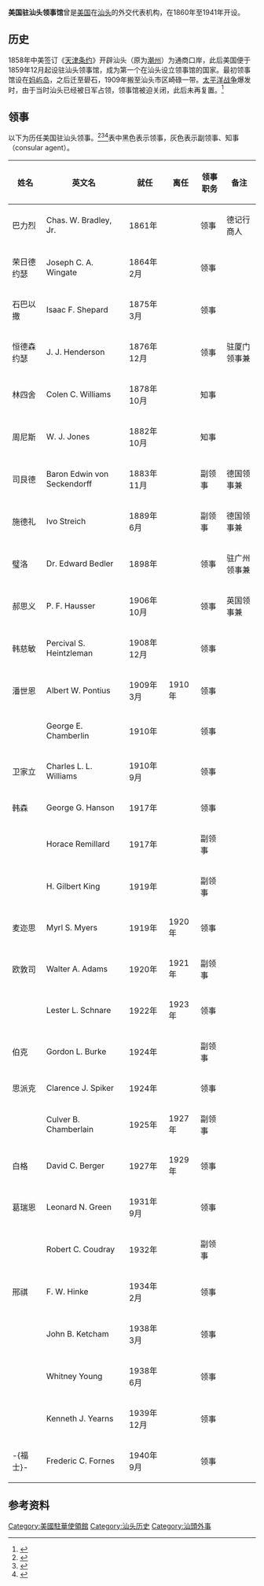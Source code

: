 '''美国驻汕头领事馆'''曾是[[美国|美国]]在[[汕头|汕头]]的外交代表机构，在1860年至1941年开设。

== 历史 ==
1858年中美签订《[[天津条约|天津条约]]》开辟汕头（原为[[潮州|潮州]]）为通商口岸，此后美国便于1859年12月起设驻汕头领事馆，成为第一个在汕头设立领事馆的国家。最初领事馆设在[[妈屿岛|妈屿岛]]，之后迁至礐石，1909年搬至汕头市区崎碌一带。[[太平洋战争|太平洋战争]]爆发时，由于当时汕头已经被日军占领，领事馆被迫关闭，此后未再复置。<ref>{{cite book|title=《中美使領關係建制史 (1786-1994)》|author=黃剛|publisher=臺灣商務印書館|year=1995}}</ref>

== 领事 ==
以下为历任美国驻汕头领事。<ref>{{en}}{{cite web|url=http://politicalgraveyard.com/geo/ZZ/CH-consuls.html|title=U.S. consular officials in China|publisher=''The Political Graveyard''|access-date=2011-09-01|archive-date=2021-04-19|archive-url=https://web.archive.org/web/20210419220504/https://politicalgraveyard.com/geo/ZZ/CH-consuls.html|dead-url=no}}</ref><ref>{{cite book|title=《清季中外使领年表》|author=中国第一历史档案馆、福建师范大学历史系|publisher=中华书局|year=1985}}</ref><ref>{{cite book|title=《广东省志 外事志》|author=广东省地方史志编纂委员会|publisher=广东人民出版社|year=2005}}</ref>表中黑色表示领事，灰色表示副领事、知事（consular agent）。

{| class="wikitable" 
|- 
! 姓名
! 英文名
! 就任
! 离任
! 领事职务
! 备注
|-
| 巴力烈 || Chas. W. Bradley, Jr. || 1861年 || || 领事 || 德记行商人
|-
| 荣日德约瑟  || Joseph C. A. Wingate || 1864年2月 || || 领事 ||
|-
| 石巴以撒 || Isaac F. Shepard || 1875年3月 || || 领事 ||
|-
| 恒德森约瑟 || J. J. Henderson || 1876年12月 || || 领事 || 驻厦门领事兼
|- style="color:#777777"
| 林四舍 || Colen C. Williams || 1878年10月 || || 知事 ||
|- style="color:#777777"
| 周尼斯 || W. J. Jones || 1882年10月 || || 知事 ||
|- style="color:#777777"
| 司艮德 || Baron Edwin von Seckendorff || 1883年11月 || || 副领事 || 德国领事兼
|- style="color:#777777"
| 施德礼 || Ivo Streich || 1889年6月 || || 副领事 || 德国领事兼
|-
| 璧洛 || Dr. Edward Bedler || 1898年 || || 领事 || 驻广州领事兼
|-
| 郝思义 || P. F. Hausser || 1906年10月 || || 领事 || 英国领事兼
|-
| 韩慈敏 || Percival S. Heintzleman || 1908年12月 || || 领事 ||
|-
| 潘世恩 || Albert W. Pontius || 1909年3月 || 1910年 || 领事 ||
|-
| || George E. Chamberlin || 1910年 || || 领事 ||
|-
| 卫家立 || Charles L. L. Williams || 1910年9月 || || 领事 ||
|-
| 韩森 || George G. Hanson || 1917年 || || 领事 ||
|- style="color:#777777"
| || Horace Remillard || 1917年 || || 副领事 ||
|- style="color:#777777"
| || H. Gilbert King || 1919年 || || 副领事 ||
|-
| 麦迩思 || Myrl S. Myers || 1919年 || 1920年 || 领事 ||
|- style="color:#777777"
| 欧敦司 || Walter A. Adams || 1920年 || 1921年 || 副领事 ||
|-
| || Lester L. Schnare || 1922年 || 1923年 || 领事 ||
|- style="color:#777777"
| 伯克 || Gordon L. Burke || 1924年 || || 副领事 ||
|-
| 思派克 || Clarence J. Spiker || 1924年 || || 领事 ||
|- style="color:#777777"
| || Culver B. Chamberlain || 1925年 || 1927年 || 副领事 ||
|-
| 白格 || David C. Berger || 1927年 || 1929年 || 领事 ||
|-
| 葛瑞恩 || Leonard N. Green || 1931年9月 || || 领事 ||
|- style="color:#777777"
| || Robert C. Coudray || 1932年 || || 副领事 ||
|-
| 邢祺 || F. W. Hinke || 1934年2月 || || 领事 ||
|-
| || John B. Ketcham || 1938年3月 || || 领事 ||
|-
| || Whitney Young || 1938年6月 || || 领事 ||
|-
| || Kenneth J. Yearns || 1939年12月 || || 领事 ||
|-
| -{福士}- || Frederic C. Fornes || 1940年9月 || || 领事 ||
|}

== 参考资料 ==
{{Reflist}}

{{美国驻华使领馆}}

[[Category:美國駐華使領館|Category:美國駐華使領館]]

[[Category:汕头历史|Category:汕头历史]]
[[Category:汕頭外事|Category:汕頭外事]]